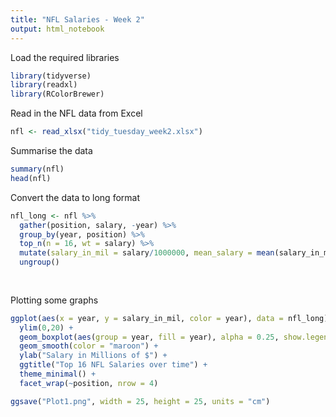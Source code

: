 ```yaml
---
title: "NFL Salaries - Week 2"
output: html_notebook
---
```



Load the required libraries

```r
library(tidyverse)
library(readxl)
library(RColorBrewer)
```

Read in the NFL data from Excel
```r
nfl <- read_xlsx("tidy_tuesday_week2.xlsx")
```

Summarise the data
```r
summary(nfl)
head(nfl)
```

Convert the data to long format



```r
nfl_long <- nfl %>%
  gather(position, salary, -year) %>%
  group_by(year, position) %>%
  top_n(n = 16, wt = salary) %>%
  mutate(salary_in_mil = salary/1000000, mean_salary = mean(salary_in_mil)) %>%
  ungroup()
 
  
```


Plotting some graphs

```r
ggplot(aes(x = year, y = salary_in_mil, color = year), data = nfl_long) +
  ylim(0,20) +
  geom_boxplot(aes(group = year, fill = year), alpha = 0.25, show.legend=F) +
  geom_smooth(color = "maroon") +
  ylab("Salary in Millions of $") +
  ggtitle("Top 16 NFL Salaries over time") +
  theme_minimal() +
  facet_wrap(~position, nrow = 4)

ggsave("Plot1.png", width = 25, height = 25, units = "cm")
```

